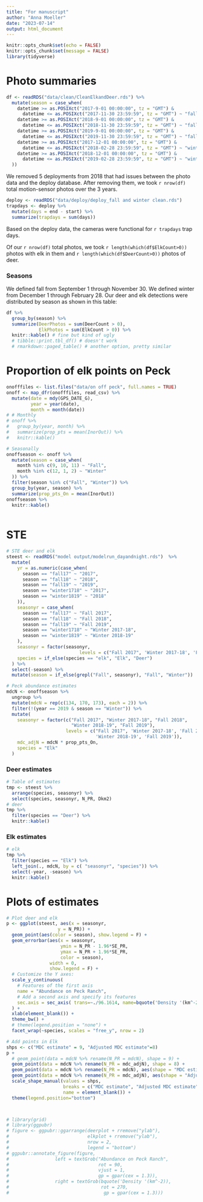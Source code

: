 ```yaml
---
title: "For manuscript"
author: "Anna Moeller"
date: "2023-07-14"
output: html_document
---
```


```r
knitr::opts_chunk$set(echo = FALSE)
knitr::opts_chunk$set(message = FALSE)
library(tidyverse)
```

# Photo summaries

```r
df <- readRDS("data/clean/CleanElkandDeer.rds") %>%
  mutate(season = case_when(
    datetime >= as.POSIXct("2017-9-01 00:00:00", tz = "GMT") & 
      datetime <= as.POSIXct("2017-11-30 23:59:59", tz = "GMT") ~ "fall 2017",
    datetime >= as.POSIXct("2018-9-01 00:00:00", tz = "GMT") & 
      datetime <= as.POSIXct("2018-11-30 23:59:59", tz = "GMT") ~ "fall 2018",
    datetime >= as.POSIXct("2019-9-01 00:00:00", tz = "GMT") & 
      datetime <= as.POSIXct("2019-11-30 23:59:59", tz = "GMT") ~ "fall 2019",
    datetime >= as.POSIXct("2017-12-01 00:00:00", tz = "GMT") & 
      datetime <= as.POSIXct("2018-02-28 23:59:59", tz = "GMT") ~ "winter 2017-18",
    datetime >= as.POSIXct("2018-12-01 00:00:00", tz = "GMT") & 
      datetime <= as.POSIXct("2019-02-28 23:59:59", tz = "GMT") ~ "winter 2018-19",
  ))
```
We removed 5 deployments from 2018 that had issues between the photo data and the deploy database. After removing them, we took `r nrow(df)` total motion-sensor photos over the 3 years. 

```r
deploy <- readRDS("data/deploy/deploy_fall and winter clean.rds") 
trapdays <- deploy %>% 
  mutate(days = end - start) %>% 
  summarize(trapdays = sum(days))
```
Based on the deploy data, the cameras were functional for `r trapdays` trap days. 

Of our `r nrow(df)` total photos, we took `r length(which(df$ElkCount>0))` photos with elk in them and `r length(which(df$DeerCount>0))` photos of deer. 

### Seasons

We defined fall from September 1 through November 30. We defined winter from December 1 through February 28. Our deer and elk detections were distributed by season as shown in this table: 
```r
df %>% 
  group_by(season) %>% 
  summarize(DeerPhotos = sum(DeerCount > 0),
            ElkPhotos = sum(ElkCount > 0)) %>% 
  knitr::kable() # fine but kind of ugly
  # tibble::print.tbl_df() # doesn't work
  # rmarkdown::paged_table() # another option, pretty similar

```

# Proportion of elk points on Peck
```r
onofffiles <- list.files("data/on off peck", full.names = TRUE)
onoff <- map_dfr(onofffiles, read_csv) %>% 
  mutate(date = mdy(GPS_DATE_G),
         year = year(date),
         month = month(date))
# # Monthly 
# onoff %>% 
#   group_by(year, month) %>% 
#   summarize(prop_pts = mean(InorOut)) %>% 
#   knitr::kable()

# Seasonally
onoffseason <- onoff %>%
  mutate(season = case_when(
    month %in% c(9, 10, 11) ~ "Fall",
    month %in% c(12, 1, 2) ~ "Winter"
  )) %>% 
  filter(season %in% c("Fall", "Winter")) %>%
  group_by(year, season) %>%
  summarize(prop_pts_On = mean(InorOut)) 
onoffseason %>%
  knitr::kable()
  
```

# STE
```r
# STE deer and elk 
steest <- readRDS("model output/modelrun_dayandnight.rds")  %>% 
  mutate(
    yr = as.numeric(case_when(
      season == "fall17" ~ "2017",
      season == "fall18" ~ "2018",
      season == "fall19" ~ "2019",
      season == "winter1718" ~ "2017",
      season == "winter1819" ~ "2018"
    )),
    seasonyr = case_when(
      season == "fall17" ~ "Fall 2017",
      season == "fall18" ~ "Fall 2018",
      season == "fall19" ~ "Fall 2019",
      season == "winter1718" ~ "Winter 2017-18",
      season == "winter1819" ~ "Winter 2018-19"
    ),
    seasonyr = factor(seasonyr, 
                           levels = c("Fall 2017", 'Winter 2017-18', 'Fall 2018', 'Winter 2018-19', 'Fall 2019')),
    species = if_else(species == "elk", "Elk", "Deer")
  ) %>% 
  select(-season) %>% 
  mutate(season = if_else(grepl("Fall", seasonyr), "Fall", "Winter"))

# Peck abundance estimates
mdcN <- onoffseason %>% 
  ungroup %>%
  mutate(mdcN = rep(c(134, 170, 173), each = 2)) %>% 
  filter(!(year == 2019 & season == "Winter")) %>% 
  mutate(
    seasonyr = factor(c("Fall 2017", "Winter 2017-18", "Fall 2018", 
                        "Winter 2018-19", "Fall 2019"),
                      levels = c("Fall 2017", 'Winter 2017-18', 'Fall 2018', 
                                 'Winter 2018-19', 'Fall 2019')),
    mdc_adjN = mdcN * prop_pts_On,
    species = "Elk"
  ) 
```

### Deer estimates 
```r
# Table of estimates 
tmp <- steest %>% 
  arrange(species, seasonyr) %>% 
  select(species, seasonyr, N_PR, Dkm2) 
# deer
tmp %>% 
  filter(species == "Deer") %>% 
  knitr::kable()
```

### Elk estimates 
```r
# elk 
tmp %>% 
  filter(species == "Elk") %>% 
  left_join(., mdcN, by = c( "seasonyr", "species")) %>% 
  select(-year, -season) %>% 
  knitr::kable()
```

# Plots of estimates 
```r
# Plot deer and elk
p <- ggplot(steest, aes(x = seasonyr, 
                   y = N_PR)) + 
  geom_point(aes(color = season), show.legend = F) + 
  geom_errorbar(aes(x = seasonyr, 
                    ymin = N_PR - 1.96*SE_PR, 
                    ymax = N_PR + 1.96*SE_PR,
                    color = season),
                width = 0,
                show.legend = F) + 
  # Customize the Y axes:
  scale_y_continuous(
    # Features of the first axis
    name = "Abundance on Peck Ranch",
    # Add a second axis and specify its features
    sec.axis = sec_axis( trans=~./96.1614, name=bquote('Density '(km^-2)))
  ) + 
  xlab(element_blank()) + 
  theme_bw() +
  # theme(legend.position = "none") + 
  facet_wrap(~species, scales = "free_y", nrow = 2)

# Add points in Elk
shps <- c("MDC estimate" = 9, "Adjusted MDC estimate"=8)
p + 
  # geom_point(data = mdcN %>% rename(N_PR = mdcN), shape = 9) +
  geom_point(data = mdcN %>% rename(N_PR = mdc_adjN), shape = 8) +
  geom_point(data = mdcN %>% rename(N_PR = mdcN), aes(shape = "MDC estimate")) +
  geom_point(data = mdcN %>% rename(N_PR = mdc_adjN), aes(shape = "Adjusted MDC estimate")) +
  scale_shape_manual(values = shps, 
                     breaks = c("MDC estimate", "Adjusted MDC estimate"),
                     name = element_blank()) +
  theme(legend.position="bottom")



# library(grid)
# library(ggpubr)
# figure <- ggpubr::ggarrange(deerplot + rremove("ylab"), 
#                             elkplot + rremove("ylab"), 
#                             nrow = 2, 
#                             legend = "bottom") 
# ggpubr::annotate_figure(figure, 
#                 left = textGrob("Abundance on Peck Ranch", 
#                                 rot = 90, 
#                                 vjust = 1, 
#                                 gp = gpar(cex = 1.3)),
#                 right = textGrob(bquote('Density '(km^-2)), 
#                                  rot = 270,
#                                   gp = gpar(cex = 1.3)))
  
```

